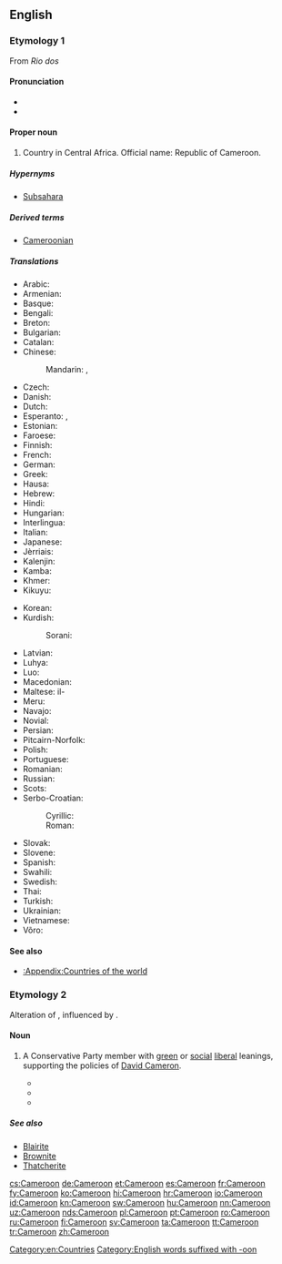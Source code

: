 ==English==
{{wikipedia}}

===Etymology 1===
From {{etyl|pt|en}} ''Rio dos'' {{term|camarão|Camarões|river of [[prawn]]s|lang=pt}}

====Pronunciation====
* {{IPA|/kæməˈruːn/|lang=en}}
* {{rhymes|uːn|lang=en}}

====Proper noun====
{{en-proper noun}}

# Country in Central Africa. Official name: Republic of Cameroon.

=====Hypernyms=====
* [[Subsahara]]

=====Derived terms=====
* [[Cameroonian]]

=====Translations=====
{{trans-top|country in Central Africa}}
* Arabic: {{t|ar|الكاميرون|m|tr=al-kāmīrūn}}
* Armenian: {{t|hy|Կամերուն|tr=Kamerun}}
* Basque: {{t|eu|Kamerun}}
* Bengali: {{t|bn|ক্যামেরুন}}
* Breton: {{t|br|Kameroun}}
* Bulgarian: {{t|bg|Камерун|m|tr=Kamerún}}
* Catalan: {{t+|ca|Camerun|m}}
* Chinese:
*: Mandarin: {{t|cmn|喀麥隆|sc=Hani}}, {{t+|cmn|喀麦隆|tr=Kāmàilóng|sc=Hani}}
* Czech: {{t+|cs|Kamerun|m}}
* Danish: {{t+|da|Cameroun}}
* Dutch: {{t+|nl|Kameroen}}
* Esperanto: {{t|eo|Kamerunio}}, {{t|eo|Kameruno}}
* Estonian: {{t+|et|Kamerun}}
* Faroese: {{t|fo|Kamerun|n}}
* Finnish: {{t+|fi|Kamerun}}
* French: {{t+|fr|Cameroun|m}}
* German: {{t+|de|Kamerun}}
* Greek: {{t+|el|Καμερούν|n|tr=Kameroún}}
* Hausa: {{t|ha|Kamaru|f|alt=Kàmàr̃u}}
* Hebrew: {{t|he|קמרון|tr=qamerun}}
* Hindi: {{t+|hi|कैमरून|tr=kaimarūn}}
* Hungarian: {{t+|hu|Kamerun}}
* Interlingua: {{t|ia|Cameroun}}
* Italian: {{t|it|Camerun}}
* Japanese: {{t+|ja|カメルーン|tr=Kamerūn}}
* Jèrriais: {{t|roa-jer|Cameroun|m}}
* Kalenjin: {{t|kln|Kamerun}}
* Kamba: {{t|kam|Kameluni}}
* Khmer: {{t+|km|កាមេរូន|tr=ka me roon|sc=Khmr}}
* Kikuyu: {{t|ki|Kaamerun}}
{{trans-mid}}
* Korean: {{t+|ko|카메룬|tr=Kamerun|sc=Hang}}
* Kurdish:
*: Sorani: {{t|ku|کامیرۆن}}
* Latvian: {{t+|lv|Kamerūna|f}}
* Luhya: {{t|luy|Kameruni}}
* Luo: {{t|luo|Kamerun}}
* Macedonian: {{t+|mk|Камерун|m|tr=Kámerun}}
* Maltese: il-{{t|mt|Kamerun}}
* Meru: {{t|mer|Kameruni}}
* Navajo: {{t|nv|Táłtłʼááh Chʼosh Daadánígíí Bitooh}}
* Novial: {{t|nov|Kamerun}}
* Persian: {{t|fa|کامرون|tr=Kâmeron}}
* Pitcairn-Norfolk: {{t|pih|Cameroon}}
* Polish: {{t+|pl|Kamerun}}
* Portuguese: {{t+|pt|Camarões}}
* Romanian: {{t|ro|Camerun|n}}
* Russian: {{t+|ru|Камерун|m|tr=Kamerún}}
* Scots: {{t|sco|Cameroon}}
* Serbo-Croatian:
*: Cyrillic: {{t|sh|Камерун|m}}
*: Roman: {{t+|sh|Kamerun|m}}
* Slovak: {{t|sk|Kamerun|m}}
* Slovene: {{t+|sl|Kamerun|head=Kámerun|m}}
* Spanish: {{t+|es|Camerún}}
* Swahili: {{t+|sw|Kameruni}}
* Swedish: {{t+|sv|Kamerun}}
* Thai: {{t+|th|แคเมอรูน|tr=kae-mer-roon}}
* Turkish: {{t+|tr|Kamerun}}
* Ukrainian: {{t+|uk|Камерун|m|tr=Kamerún}}
* Vietnamese: {{t|vi|Cameroon}}
* Võro: {{t|vro|Kamõrun}}
{{trans-bottom}}

====See also====
* [[:Appendix:Countries of the world]]

===Etymology 2===
Alteration of {{term|Cameron|lang=en}}, influenced by {{term|-oon|lang=en}}.

====Noun====
{{en-noun}}

# {{context|UK|politics|lang=en}} A Conservative Party member with [[green]] or [[social]] [[liberal]] leanings, supporting the policies of [[w:David Cameron|David Cameron]].
#* {{quote-news|date=2007-03-21|title=The Cameroons|author=Andy Beckett|newspaper=The Guardian|url=http://www.guardian.co.uk/politics/2007/mar/21/conservatives.uk|passage=He fears that in downplaying traditional Conservative causes, in changing the party to be more in tune with modern Britain, the '''Cameroons''' have in effect accepted that they won't change the country much in office.}}
#* {{quote-news|date=2010-09-13|title=Nick Boles: The Coalition’s '''Cameroon''' Outrider|author=Iain Martin|newspaper=Wall Street Journal|passage=Today, I spy a coalition outrider: Nick Boles, MP for Grantham, founder of Policy Exchange and the archetypal '''Cameroon''' ultra-modernizer. I don’t think Boles even owned a tie until he was elected to the House of Commons. That’s how much of a '''Cameroon''' the man is.}}
#* {{quote-news|date=2012-03-30|title=Gorgeous George and why Ed Miliband must now pray Ken Livingstone wins London|author=James Chapman|newspaper=Daily Mail|url=http://chapman.dailymail.co.uk/2012/03/index.html|passage=Maude was a moderniser before modernity dawned in the Tory ranks, a '''Cameroon''' before David Cameron.}}

=====See also=====
*[[Blairite]]
*[[Brownite]]
*[[Thatcherite]]

[[Category:en:Countries]]
[[Category:English words suffixed with -oon]]

[[cs:Cameroon]]
[[de:Cameroon]]
[[et:Cameroon]]
[[es:Cameroon]]
[[fr:Cameroon]]
[[fy:Cameroon]]
[[ko:Cameroon]]
[[hi:Cameroon]]
[[hr:Cameroon]]
[[io:Cameroon]]
[[id:Cameroon]]
[[kn:Cameroon]]
[[sw:Cameroon]]
[[hu:Cameroon]]
[[nn:Cameroon]]
[[uz:Cameroon]]
[[nds:Cameroon]]
[[pl:Cameroon]]
[[pt:Cameroon]]
[[ro:Cameroon]]
[[ru:Cameroon]]
[[fi:Cameroon]]
[[sv:Cameroon]]
[[ta:Cameroon]]
[[tt:Cameroon]]
[[tr:Cameroon]]
[[zh:Cameroon]]